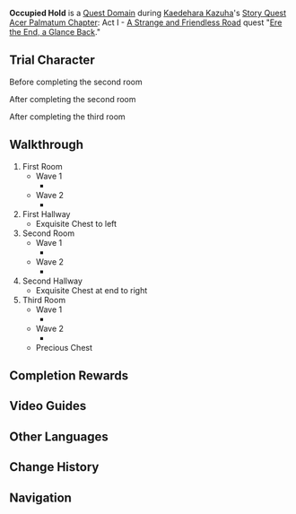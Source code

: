 {{Domain Infobox
|image        = Domain Occupied Hold.png
|type         = Quest
|description  = This was once a secret holding of the Takatsukasa Clan which was taken over by ronin after being abandoned. If you should meet any resistance on the way in... Well, might as well check how much strength remains in this mystical sword.
|quest        = Ere the End, a Glance Back
|quest_type   = Story
|region       = Inazuma
|area         = Narukami Island
|subarea      = Mt. Yougou
|requiredAR   = 
|recLevel     = 
|recElements  = Anemo
|trial        = Kaedehara Kazuha
}}
'''Occupied Hold''' is a [[Quest Domain]] during [[Kaedehara Kazuha]]'s [[Story Quest]] [[Acer Palmatum Chapter]]: Act I - [[A Strange and Friendless Road]] quest "[[Ere the End, a Glance Back]]."

==Trial Character==
;Before completing the second room
{{Trial Character
|wl                      = 7,8
|character_name          = Kaedehara Kazuha

<!--WL 7 stats-->
|character_level7        = 90
|constellation7          = 3

|weapon_name7            = Prized Isshin Blade (Awakened)
|weapon_level7           = 90
|refinement7             = 1

|artifact_flower7        = Royal Flora
|artifact_feather7       = Royal Plume
|artifact_sands7         = Royal Pocket Watch
|artifact_goblet7        = Royal Silver Urn
|artifact_circlet7       = Royal Masque
|artifact_level7         = 20
|set1_7                  = Noblesse Oblige
|set1_piece_bonus_7      = 4

|normal_attack_talent7   = 8
|elemental_skill_talent7 = 11
|elemental_burst_talent7 = 8

|hp7                     = 27,632
|atk7                    = 2,058
|def7                    = 955
|em7                     = 220
|crit_rate7              = 57.1%
|crit_dmg7               = 91.9%
|er7                     = 135.0%

<!-- WL 8 Stats-->
|character_level8        = 90
|constellation8          = 3

|weapon_name8            = Prized Isshin Blade (Awakened)
|weapon_level8           = 90
|refinement8             = 1

|artifact_flower8        = Royal Flora
|artifact_feather8       = Royal Plume
|artifact_sands8         = Royal Pocket Watch
|artifact_goblet8        = Royal Silver Urn
|artifact_circlet8       = Royal Masque
|artifact_level8         = 20
|set1_8                  = Noblesse Oblige
|set1_piece_bonus_8      = 4

|normal_attack_talent8   = 8
|elemental_skill_talent8 = 11
|elemental_burst_talent8 = 8

|hp8                     = 27,632
|atk8                    = 2,058
|def8                    = 955
|em8                     = 220
|crit_rate8              = 57.1%
|crit_dmg8               = 91.9%
|er8                     = 135.0%
}}

;After completing the second room
{{Trial Character
|wl                      = 7,8
|character_name          = Kaedehara Kazuha

<!-- WL 7 Stats-->
|character_level7        = 90
|constellation7          = 3

|weapon_name7            = Prized Isshin Blade (Awakened)
|weapon_level7           = 90
|refinement7             = 1

|artifact_flower7        = Royal Flora
|artifact_feather7       = Royal Plume
|artifact_sands7         = Royal Pocket Watch
|artifact_goblet7        = Royal Silver Urn
|artifact_circlet7       = Royal Masque
|artifact_level7         = 20
|set1_7                  = Noblesse Oblige
|set1_piece_bonus_7      = 4

|normal_attack_talent7   = 8
|elemental_skill_talent7 = 11
|elemental_burst_talent7 = 8

|hp7                     = 27,632
|atk7                    = 1,892
|def7                    = 955
|em7                     = 220
|crit_rate7              = 57.1%
|crit_dmg7               = 91.9%
|er7                     = 135.0%

<!-- WL 8 Stats-->
|character_level8        = 90
|constellation8          = 3

|weapon_name8            = Prized Isshin Blade (Awakened)
|weapon_level8           = 90
|refinement8             = 1

|artifact_flower8        = Royal Flora
|artifact_feather8       = Royal Plume
|artifact_sands8         = Royal Pocket Watch
|artifact_goblet8        = Royal Silver Urn
|artifact_circlet8       = Royal Masque
|artifact_level8         = 20
|set1_8                  = Noblesse Oblige
|set1_piece_bonus_8      = 4

|normal_attack_talent8   = 8
|elemental_skill_talent8 = 11
|elemental_burst_talent8 = 8

|hp8                     = 27,632
|atk8                    = 1,892
|def8                    = 955
|em8                     = 220
|crit_rate8              = 57.1%
|crit_dmg8               = 91.9%
|er8                     = 135.0%
}}

;After completing the third room
{{Trial Character
|wl                      = 8
|character_name          = Kaedehara Kazuha

<!-- WL 7 Stats-->
|character_level7        = 90
|constellation7          = 3

|weapon_name7            = Fillet Blade
|weapon_level7           = 90
|refinement7             = 1

|artifact_flower7        = Royal Flora
|artifact_feather7       = Royal Plume
|artifact_sands7         = Royal Pocket Watch
|artifact_goblet7        = Royal Silver Urn
|artifact_circlet7       = Royal Masque
|artifact_level7         = 20
|set1_7                  = Noblesse Oblige
|set1_piece_bonus_7      = 4

|normal_attack_talent7   = 8
|elemental_skill_talent7 = 11
|elemental_burst_talent7 = 8

|hp7                     = 27,632
|atk7                    = 1,795
|def7                    = 955
|em7                     = 220
|crit_rate7              = 57.1%
|crit_dmg7               = 91.9%
|er7                     = 135.0%

<!-- WL 8 Stats-->
|character_level8        = 90
|constellation8          = 3

|weapon_name8            = Fillet Blade
|weapon_level8           = 90
|refinement8             = 1

|artifact_flower8        = Royal Flora
|artifact_feather8       = Royal Plume
|artifact_sands8         = Royal Pocket Watch
|artifact_goblet8        = Royal Silver Urn
|artifact_circlet8       = Royal Masque
|artifact_level8         = 20
|set1_8                  = Noblesse Oblige
|set1_piece_bonus_8      = 4

|normal_attack_talent8   = 8
|elemental_skill_talent8 = 11
|elemental_burst_talent8 = 8

|hp8                     = 27,632
|atk8                    = 1,795
|def8                    = 955
|em8                     = 220
|crit_rate8              = 57.1%
|crit_dmg8               = 91.9%
|er8                     = 135.0%
}}

==Walkthrough==
# First Room
#* Wave 1
#** {{Enemy List|Nobushi: Jintouban*2;Nobushi: Kikouban|#**}}
#* Wave 2
#** {{Enemy|Nobushi: Jintouban|x=6}}
# First Hallway
#* Exquisite Chest to left
# Second Room
#* Wave 1
#** {{Enemy|Nobushi: Hitsukeban|x=3}}
#* Wave 2
#** {{Enemy List|Nobushi: Jintouban*4;Nobushi: Kikouban*2|#**}}
# Second Hallway
#* Exquisite Chest at end to right
# Third Room
#* Wave 1
#** {{Enemy|Kairagi: Fiery Might|x=1}}
#* Wave 2
#** {{Enemy List|Kairagi: Dancing Thunder;Nobushi: Kikouban*2|#**}}
#* Precious Chest

==Completion Rewards==
{{Card|Vayuda Turquoise Fragment|1}}
{{Card|Adventurer's Experience|2}}
{{Card|Mystic Enhancement Ore|2}}
{{Card|Mora|10,000}}

==Video Guides==
{{EVT
|video1   = https://youtu.be/QXe1mutvJAs
|caption1 = Occupied Hold Guide (3 Chests)
}}

==Other Languages==
{{Other Languages
|en      = Occupied Hold
|zhs     = 被占领的旧地
|zhs_rm  = Bèi Zhànlǐng de Jiùdì
|zht     = 被佔領的舊地
|zht_rm  = Bèi Zhànlǐng de Jiùdì
|zh_tl   = Occupied Old Land
|ja      = 占拠された旧地
|ja_rm   = Senkyosareta Kyuuchi{{assumed}}
|ja_tl   = Occupied Old Land
|ko      = 빼앗긴 옛 땅
|ko_rm   = Ppaeatkkin Yet Ttang
|ko_tl   = Occupied Old Land
|es      = Antigua base ocupada
|es_tl   = 
|fr      = Ancienne base occupée
|fr_tl   = Occupied Old Base
|ru      = Захваченный оплот
|ru_tl   = 
|th      = ดินแดนเก่าที่ถูกยึดครอง
|th_rm   = 
|th_tl   = 
|vi      = Vùng Đất Xưa Bị Chiếm
|vi_tl   = 
|de      = Besetzte alte Basis
|de_tl   = Occupied Old Base
|id      = Tanah Lama yang Diduduki
|id_tl   = Occupied Old Land
|pt      = Antigas Terras Ocupadas
|pt_tl   = 
}}

==Change History==
{{Change History|2.8}}

==Navigation==
{{Domain Navbox|Temporary}}